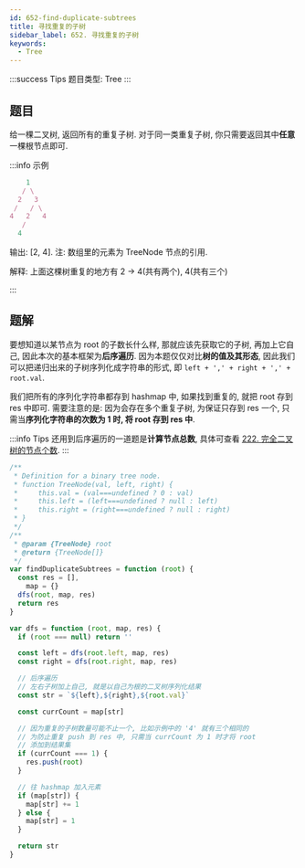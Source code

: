 ```yaml
---
id: 652-find-duplicate-subtrees
title: 寻找重复的子树
sidebar_label: 652. 寻找重复的子树
keywords:
  - Tree
---
```


:::success Tips
题目类型: Tree
:::

## 题目

给一棵二叉树, 返回所有的重复子树. 对于同一类重复子树, 你只需要返回其中**任意**一棵根节点即可.

:::info 示例

```ts
    1
   / \
  2   3
 /   / \
4   2   4
   /
  4
```

输出: [2, 4]. 注: 数组里的元素为 TreeNode 节点的引用.

解释: 上面这棵树重复的地方有 2 -> 4(共有两个), 4(共有三个)

:::

## 题解

要想知道以某节点为 root 的子数长什么样, 那就应该先获取它的子树, 再加上它自己, 因此本次的基本框架为**后序遍历**. 因为本题仅仅对比**树的值及其形态**, 因此我们可以把递归出来的子树序列化成字符串的形式, 即 `left + ',' + right + ',' + root.val`.

我们把所有的序列化字符串都存到 hashmap 中, 如果找到重复的, 就把 root 存到 res 中即可. 需要注意的是: 因为会存在多个重复子树, 为保证只存到 res 一个, 只需当**序列化字符串的次数为 1 时, 将 root 存到 res 中**.

:::info Tips
还用到后序遍历的一道题是**计算节点总数**, 具体可查看 [222. 完全二叉树的节点个数](/leetcode/medium/222-count-nodes).
:::

```ts
/**
 * Definition for a binary tree node.
 * function TreeNode(val, left, right) {
 *     this.val = (val===undefined ? 0 : val)
 *     this.left = (left===undefined ? null : left)
 *     this.right = (right===undefined ? null : right)
 * }
 */
/**
 * @param {TreeNode} root
 * @return {TreeNode[]}
 */
var findDuplicateSubtrees = function (root) {
  const res = [],
    map = {}
  dfs(root, map, res)
  return res
}

var dfs = function (root, map, res) {
  if (root === null) return ''

  const left = dfs(root.left, map, res)
  const right = dfs(root.right, map, res)

  // 后序遍历
  // 左右子树加上自己, 就是以自己为根的二叉树序列化结果
  const str = `${left},${right},${root.val}`

  const currCount = map[str]

  // 因为重复的子树数量可能不止一个, 比如示例中的 '4' 就有三个相同的
  // 为防止重复 push 到 res 中, 只需当 currCount 为 1 时才将 root
  // 添加到结果集
  if (currCount === 1) {
    res.push(root)
  }

  // 往 hashmap 加入元素
  if (map[str]) {
    map[str] += 1
  } else {
    map[str] = 1
  }

  return str
}
```
